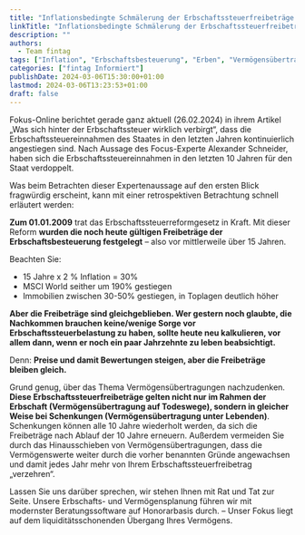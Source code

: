 ```yaml
---
title: "Inflationsbedingte Schmälerung der Erbschaftssteuerfreibeträge – was heißt das konkret?"
linkTitle: "Inflationsbedingte Schmälerung der Erbschaftssteuerfreibeträge"
description: ""
authors:
  - Team fintag
tags: ["Inflation", "Erbschaftsbesteuerung", "Erben", "Vermögensübertrag"]
categories: ["fintag Informiert"]
publishDate: 2024-03-06T15:30:00+01:00
lastmod: 2024-03-06T13:23:53+01:00
draft: false
---
```


Fokus-Online berichtet gerade ganz aktuell (26.02.2024) in ihrem Artikel „Was sich hinter der Erbschaftssteuer
wirklich verbirgt“, dass die Erbschaftssteuereinnahmen des Staates in den letzten Jahren kontinuierlich
angestiegen sind. Nach Aussage des Focus-Experte Alexander Schneider, haben sich die Erbschaftssteuereinnahmen
in den letzten 10 Jahren für den Staat verdoppelt.

Was beim Betrachten dieser Expertenaussage auf den ersten Blick fragwürdig erscheint, kann mit einer
retrospektiven Betrachtung schnell erläutert werden:

**Zum 01.01.2009** trat das Erbschaftssteuerreformgesetz in Kraft. Mit dieser Reform **wurden die noch heute
gültigen Freibeträge der Erbschaftsbesteuerung festgelegt** – also vor mittlerweile über 15 Jahren.

Beachten Sie:
- 15 Jahre x 2 % Inflation = 30%
- MSCI World seither um 190% gestiegen
- Immobilien zwischen 30-50% gestiegen, in Toplagen deutlich höher

**Aber die Freibeträge sind gleichgeblieben. Wer gestern noch glaubte, die Nachkommen brauchen keine/wenige
Sorge vor Erbschaftssteuerbelastung zu haben, sollte heute neu kalkulieren, vor allem dann, wenn er noch ein
paar Jahrzehnte zu leben beabsichtigt.**

Denn: **Preise und damit Bewertungen steigen, aber die Freibeträge bleiben gleich.**

Grund genug, über das Thema Vermögensübertragungen nachzudenken. **Diese Erbschaftssteuerfreibeträge gelten
nicht nur im Rahmen der Erbschaft (Vermögensübertragung auf Todeswege), sondern in gleicher Weise bei
Schenkungen (Vermögensübertragung unter Lebenden)**. Schenkungen können alle 10 Jahre wiederholt werden, da
sich die Freibeträge nach Ablauf der 10 Jahre erneuern. Außerdem vermeiden Sie durch das Hinausschieben von
Vermögensübertragungen, dass die Vermögenswerte weiter durch die vorher benannten Gründe angewachsen und damit
jedes Jahr mehr von Ihrem Erbschaftssteuerfreibetrag „verzehren“.

Lassen Sie uns darüber sprechen, wir stehen Ihnen mit Rat und Tat zur Seite. Unsere Erbschafts- und
Vermögensplanung führen wir mit modernster Beratungssoftware auf Honorarbasis durch. – Unser Fokus liegt auf
dem liquiditätsschonenden Übergang Ihres Vermögens.
